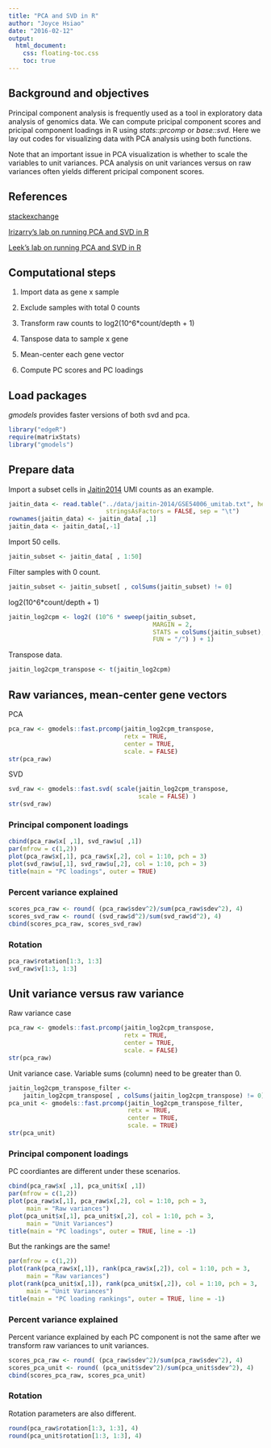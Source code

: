 ```yaml
---
title: "PCA and SVD in R"
author: "Joyce Hsiao"
date: "2016-02-12"
output: 
  html_document:
    css: floating-toc.css
    toc: true
---
```


## Background and objectives

Principal component analysis is frequently used as a tool in exploratory data analysis of genomics data. We can compute pricipal component scores and pricipal component loadings in R using *stats::prcomp* or *base::svd*. Here we lay out codes for visualizing data with PCA analysis using both functions. 

Note that an important issue in PCA visualization is whether to scale the variables to unit variances. PCA analysis on unit variances versus on raw variances often yields different pricipal
component scores. 


## References

[stackexchange](http://stats.stackexchange.com/questions/105592/not-normalizing-data-before-pca-gives-better-explained-variance-ratio)

[Irizarry's lab on running PCA and SVD in R](http://genomicsclass.github.io/book/pages/pca_svd.html)

[Leek's lab on running PCA and SVD in R](https://github.com/jtleek/dataanalysis/blob/master/week3/006dimensionReduction/index.md)


## Computational steps

1. Import data as gene x sample

2. Exclude samples with total 0 counts

3. Transform raw counts to log2(10^6*count/depth + 1)

4. Tanspose data to sample x gene

5. Mean-center each gene vector

6. Compute PC scores and PC loadings


## Load packages

*gmodels* provides faster versions of both svd and pca. 

```r
library("edgeR")
require(matrixStats)
library("gmodels")
```


## Prepare data

Import a subset cells in [Jaitin2014][Jaitin2014] UMI counts as an example.

[Jaitin2014]: https://dx.doi.org/10.1126/science.1247651


```r
jaitin_data <- read.table("../data/jaitin-2014/GSE54006_umitab.txt", header = TRUE,
                           stringsAsFactors = FALSE, sep = "\t")
rownames(jaitin_data) <- jaitin_data[ ,1]
jaitin_data <- jaitin_data[,-1]
```

Import 50 cells.

```r
jaitin_subset <- jaitin_data[ , 1:50]
```

Filter samples with 0 count.

```r
jaitin_subset <- jaitin_subset[ , colSums(jaitin_subset) != 0]
```

log2(10^6*count/depth + 1)

```r
jaitin_log2cpm <- log2( (10^6 * sweep(jaitin_subset, 
                                        MARGIN = 2,
                                        STATS = colSums(jaitin_subset),
                                        FUN = "/") ) + 1)
```

Transpose data.

```r
jaitin_log2cpm_transpose <- t(jaitin_log2cpm)
```


## Raw variances, mean-center gene vectors

PCA 

```r
pca_raw <- gmodels::fast.prcomp(jaitin_log2cpm_transpose, 
                                retx = TRUE, 
                                center = TRUE, 
                                scale. = FALSE)
str(pca_raw)
```

SVD

```r
svd_raw <- gmodels::fast.svd( scale(jaitin_log2cpm_transpose, 
                                    scale = FALSE) )
str(svd_raw)
```

### Principal component loadings

```r
cbind(pca_raw$x[ ,1], svd_raw$u[ ,1])
par(mfrow = c(1,2))
plot(pca_raw$x[,1], pca_raw$x[,2], col = 1:10, pch = 3)
plot(svd_raw$u[,1], svd_raw$u[,2], col = 1:10, pch = 3)
title(main = "PC loadings", outer = TRUE)
```


### Percent variance explained

```r
scores_pca_raw <- round( (pca_raw$sdev^2)/sum(pca_raw$sdev^2), 4)
scores_svd_raw <- round( (svd_raw$d^2)/sum(svd_raw$d^2), 4)
cbind(scores_pca_raw, scores_svd_raw)
```

### Rotation

```r
pca_raw$rotation[1:3, 1:3]
svd_raw$v[1:3, 1:3]
```



## Unit variance versus raw variance

Raw variance case

```r
pca_raw <- gmodels::fast.prcomp(jaitin_log2cpm_transpose, 
                                retx = TRUE, 
                                center = TRUE, 
                                scale. = FALSE)
str(pca_raw)
```

Unit variance case. Variable sums (column) need to be greater than 0.

```r
jaitin_log2cpm_transpose_filter <- 
    jaitin_log2cpm_transpose[ , colSums(jaitin_log2cpm_transpose) != 0]
pca_unit <- gmodels::fast.prcomp(jaitin_log2cpm_transpose_filter, 
                                 retx = TRUE, 
                                 center = TRUE, 
                                 scale. = TRUE)
str(pca_unit)
```


### Principal component loadings

PC coordiantes are different under these scenarios.

```r
cbind(pca_raw$x[ ,1], pca_unit$x[ ,1])
par(mfrow = c(1,2))
plot(pca_raw$x[,1], pca_raw$x[,2], col = 1:10, pch = 3,
     main = "Raw variances")
plot(pca_unit$x[,1], pca_unit$x[,2], col = 1:10, pch = 3,
     main = "Unit Variances")
title(main = "PC loadings", outer = TRUE, line = -1)
```

But the rankings are the same!
 
```r
par(mfrow = c(1,2))
plot(rank(pca_raw$x[,1]), rank(pca_raw$x[,2]), col = 1:10, pch = 3,
     main = "Raw variances")
plot(rank(pca_unit$x[,1]), rank(pca_unit$x[,2]), col = 1:10, pch = 3,
     main = "Unit Variances")
title(main = "PC loading rankings", outer = TRUE, line = -1)
```


### Percent variance explained

Percent variance explained by each PC component is not the same after we transform raw variances to unit variances. 

```r
scores_pca_raw <- round( (pca_raw$sdev^2)/sum(pca_raw$sdev^2), 4)
scores_pca_unit <- round( (pca_unit$sdev^2)/sum(pca_unit$sdev^2), 4)
cbind(scores_pca_raw, scores_pca_unit)
```

### Rotation

Rotation parameters are also different. 

```r
round(pca_raw$rotation[1:3, 1:3], 4)
round(pca_unit$rotation[1:3, 1:3], 4)
```




